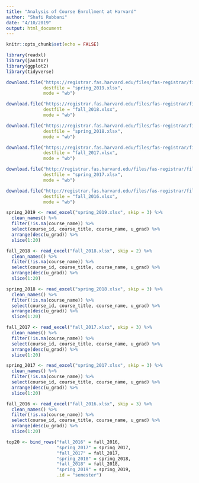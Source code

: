 ```yaml
---
title: "Analysis of Course Enrollment at Harvard"
author: "Shafi Rubbani"
date: "4/10/2019"
output: html_document
---
```


```r
knitr::opts_chunk$set(echo = FALSE)

library(readxl)
library(janitor)
library(ggplot2)
library(tidyverse)
```

```r
download.file("https://registrar.fas.harvard.edu/files/fas-registrar/files/class_enrollment_summary_by_term_3.22.19.xlsx",
              destfile = "spring_2019.xlsx",
              mode = "wb")

download.file("https://registrar.fas.harvard.edu/files/fas-registrar/files/class_enrollment_summary_by_term_10.24.18.xlsx",
              destfile = "fall_2018.xlsx",
              mode = "wb")

download.file("https://registrar.fas.harvard.edu/files/fas-registrar/files/class_enrollment_summary_by_term_03.06.18.xlsx",
              destfile = "spring_2018.xlsx",
              mode = "wb")

download.file("https://registrar.fas.harvard.edu/files/fas-registrar/files/class_enrollment_summary_by_term_10.20.17.xlsx",
              destfile = "fall_2017.xlsx",
              mode = "wb")

download.file("http://registrar.fas.harvard.edu/files/fas-registrar/files/class_enrollment_summary_by_term_2017_03_07_final_0.xlsx",
              destfile = "spring_2017.xlsx",
              mode = "wb")

download.file("http://registrar.fas.harvard.edu/files/fas-registrar/files/copy_of_class_enrollment_summary_by_term_10.06.2016.xlsx",
              destfile = "fall_2016.xlsx",
              mode = "wb")

spring_2019 <- read_excel("spring_2019.xlsx", skip = 3) %>% 
  clean_names() %>% 
  filter(!is.na(course_name)) %>% 
  select(course_id, course_title, course_name, u_grad) %>% 
  arrange(desc(u_grad)) %>% 
  slice(1:20)

fall_2018 <- read_excel("fall_2018.xlsx", skip = 2) %>% 
  clean_names() %>% 
  filter(!is.na(course_name)) %>% 
  select(course_id, course_title, course_name, u_grad) %>% 
  arrange(desc(u_grad)) %>% 
  slice(1:20)

spring_2018 <- read_excel("spring_2018.xlsx", skip = 3) %>% 
  clean_names() %>% 
  filter(!is.na(course_name)) %>% 
  select(course_id, course_title, course_name, u_grad) %>% 
  arrange(desc(u_grad)) %>% 
  slice(1:20)

fall_2017 <- read_excel("fall_2017.xlsx", skip = 3) %>% 
  clean_names() %>% 
  filter(!is.na(course_name)) %>% 
  select(course_id, course_title, course_name, u_grad) %>% 
  arrange(desc(u_grad)) %>% 
  slice(1:20)

spring_2017 <- read_excel("spring_2017.xlsx", skip = 3) %>% 
  clean_names() %>% 
  filter(!is.na(course_name)) %>% 
  select(course_id, course_title, course_name, u_grad) %>% 
  arrange(desc(u_grad)) %>% 
  slice(1:20)

fall_2016 <- read_excel("fall_2016.xlsx", skip = 3) %>% 
  clean_names() %>% 
  filter(!is.na(course_name)) %>% 
  select(course_id, course_title, course_name, u_grad) %>% 
  arrange(desc(u_grad)) %>% 
  slice(1:20)
```

```r
top20 <- bind_rows("fall_2016" = fall_2016,
                   "spring_2017" = spring_2017,
                   "fall_2017" = fall_2017,
                   "spring_2018" = spring_2018,
                   "fall_2018" = fall_2018,
                   "spring_2019" = spring_2019,
                   .id = "semester")
```

```r

```

